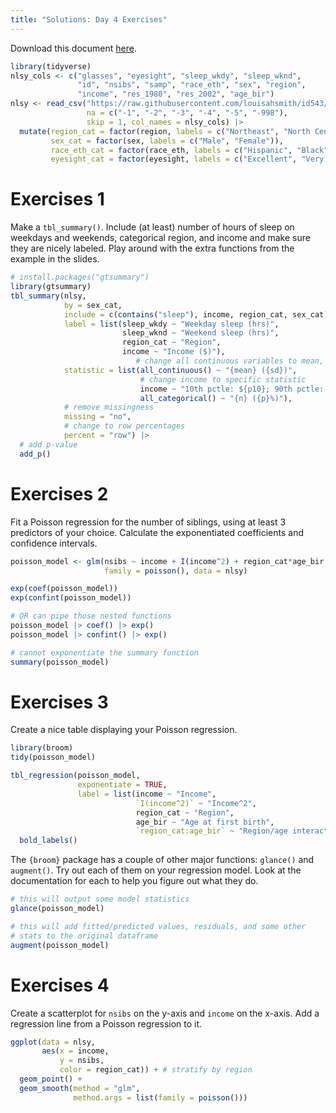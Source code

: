 ```yaml
---
title: "Solutions: Day 4 Exercises"
---
```


Download this document [here](_exercises_day_4_inclass.qmd).


```r
library(tidyverse)
nlsy_cols <- c("glasses", "eyesight", "sleep_wkdy", "sleep_wknd", 
               "id", "nsibs", "samp", "race_eth", "sex", "region", 
               "income", "res_1980", "res_2002", "age_bir")
nlsy <- read_csv("https://raw.githubusercontent.com/louisahsmith/id543/main/data/nlsy.csv", 
                 na = c("-1", "-2", "-3", "-4", "-5", "-998"),
                 skip = 1, col_names = nlsy_cols) |> 
  mutate(region_cat = factor(region, labels = c("Northeast", "North Central", "South", "West")),
         sex_cat = factor(sex, labels = c("Male", "Female")),
         race_eth_cat = factor(race_eth, labels = c("Hispanic", "Black", "Non-Black, Non-Hispanic")),
         eyesight_cat = factor(eyesight, labels = c("Excellent", "Very good", "Good", "Fair", "Poor"))) 
```

# Exercises 1

Make a `tbl_summary()`. Include (at least) number of hours of sleep on weekdays and weekends, categorical region, and income and make sure they are nicely labeled. Play around with the extra functions from the example in the slides.

```r
# install.packages("gtsummary")
library(gtsummary)
tbl_summary(nlsy, 
            by = sex_cat,
            include = c(contains("sleep"), income, region_cat, sex_cat),
            label = list(sleep_wkdy ~ "Weekday sleep (hrs)",
                         sleep_wknd ~ "Weekend sleep (hrs)",
                         region_cat ~ "Region",
                         income ~ "Income ($)"),
                            # change all continuous variables to mean, sd
            statistic = list(all_continuous() ~ "{mean} ({sd})",
                             # change income to specific statistic
                             income ~ "10th pctle: ${p10}; 90th pctle: ${p90}",
                             all_categorical() ~ "{n} ({p}%)"),
            # remove missingness
            missing = "no",
            # change to row percentages
            percent = "row") |> 
  # add p-value
  add_p()
```


# Exercises 2

Fit a Poisson regression for the number of siblings, using at least 3 predictors of your choice. Calculate the exponentiated coefficients and confidence intervals.

```r
poisson_model <- glm(nsibs ~ income + I(income^2) + region_cat*age_bir,
                     family = poisson(), data = nlsy)

exp(coef(poisson_model))
exp(confint(poisson_model))

# OR can pipe those nested functions
poisson_model |> coef() |> exp()
poisson_model |> confint() |> exp()

# cannot exponentiate the summary function
summary(poisson_model)
```

# Exercises 3

Create a nice table displaying your Poisson regression.

```r
library(broom)
tidy(poisson_model)

tbl_regression(poisson_model,
               exponentiate = TRUE,
               label = list(income ~ "Income",
                            `I(income^2)` ~ "Income^2",
                            region_cat ~ "Region",
                            age_bir ~ "Age at first birth",
                            `region_cat:age_bir` ~ "Region/age interaction")) |> 
  bold_labels()
```

The `{broom}` package has a couple of other major functions: `glance()` and `augment()`. Try out each of them on your regression model. Look at the documentation for each to help you figure out what they do.

```r
# this will output some model statistics
glance(poisson_model)

# this will add fitted/predicted values, residuals, and some other
# stats to the original dataframe
augment(poisson_model)
```

# Exercises 4

Create a scatterplot for `nsibs` on the y-axis and `income` on the x-axis. Add a regression line from a Poisson regression to it.

```r
ggplot(data = nlsy, 
       aes(x = income, 
           y = nsibs, 
           color = region_cat)) + # stratify by region
  geom_point() +
  geom_smooth(method = "glm",
              method.args = list(family = poisson()))
```

